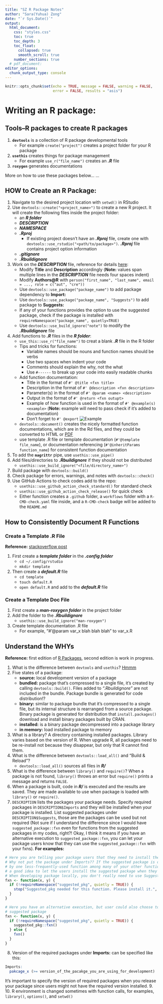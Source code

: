 ```yaml
---
title: "SZ R Package Notes"
author: "Sara(Yuhua) Zong"
date: "`r Sys.Date()`"
output: 
  html_document:
    css: "styles.css"
    toc: true
    toc_depth: 3
    toc_float:
      collapsed: true
      smooth_scroll: true
    number_sections: true
  # pdf_document:
editor_options:
  chunk_output_type: console
---
```


```r
knitr::opts_chunk$set(echo = TRUE, message = FALSE, warning = FALSE,
                      error = FALSE, results = "asis")
```

# Writing an R package:
## Tools--R packages to create R packages
1. **`devtools`** is a collection of R package developmental tools
    - For example `create("project")` creates a project folder for your R package
2. **`usethis`** creates things for package management
    - For example `use_r("file_name")` creates an ***.R*** file
3. **`roxygen`** generates documentations

More on how to use these packages below... ...

## HOW to Create an R Package:
1. Navigate to the desired project location with `setwd()` in RStudio
2. Use `devtools::create("<project_name>")` to create a new R project. It will create 
the following files inside the project folder:
    - an ***R folder***
    - ***DESCRIPTION***
    - ***NAMESPACE***
    - ***<project_name>.Rproj***
      - If existing project doesn't have an ***.Rproj*** file, create one with `devtools::use_rstudio("<path/to/package>")`.
     ***.Rproj*** file contains project option information
    - ***.gitignore***
    - ***.Rbuildignore***
3. Work on the ***DESCRIPTION*** file, reference for details [here](https://bookdown.dongzhuoer.com/hadley/r-pkgs/description.html):
    - Modify **Title** and **Description** accordingly (**Note:** values span multiple 
  lines in the ***DESCRIPTION*** file needs four spaces indent)
    - Modify **Authors@R** with `person("first_name", "last_name", email = ..., role = c("aut", "cre"))`
    - Use `devtools::use_package("package_name")` to add package dependency to **Import:** 
    - Use `devtools::use_package("package_name", "Suggests")` to add package to **Suggests:**
    - If any of your functions provides the option to use the suggested package, 
    check if the package is installed with `requireNamespace("package_name", quietly=TRUE)` 
    - Use `devtools::use_build_ignore("note")` to modify the ***.Rbuildignore*** file
4. Add functions to ***.R*** files in the ***R folder***:
    - `use_this::use_r("file_name")` to creat a blank ***.R*** file in the R folder
    - Tips and tricks for functions:
      - Variable names should be nouns and function names should be verbs
      - Use two spaces when indent your code
      - Comments should explain the why, not the what
      - Use `#------` to break up your code into easily readable chunks
    - Add function documentation:
      - Title in the format of `#' @title <fxn title>`
      - Description in the format of `#' @description <fxn description>`
      - Parameter(s) in the format of `#' @param <name> <description>`
      - Output in the format of `#' @return <fxn outupt>`
      - Example of how function is used in the format of `#' @example(s) <example>`
      (**Note:** example will need to pass check if it's added to documentation)
      - Don't forget to `#' @export`
      ![Example](/Users/sarazzzz/Desktop/R/rdev/szrtools/imgs/fun_doc_example.png)
    - `devtools::document()` creates the nicely formatted function documentations, 
    which are in the Rd files, and they could be converted to HTML or [PDF](https://stackoverflow.com/questions/3779864/how-do-i-convert-rd-files-to-pdf-for-a-package-that-i-am-creating-in-r)
    - use template .R file or template documentation (`#'@template file_name`), or documentation referencing (`#'@inheritParams function_name`)
    for consistent function documentation
5. To add the **`magrittr`** pipe, use `usethis::use_pipe()`
6. Add files/directories to ***.Rbuildignore*** if they should not be distributed
    - `usethis::use_build_ignore("<file/directory_name>")`
7. Build package with `devtools::build()`
8. Check package for errors, warnings, and notes with `devtools::check()`
9. Use GitHub Actions to check codes add to the repo:
    - `usethis::use_github_action_check_standard()` for standard check
    - `usethis::use_github_action_check_release()` for quick check
    - Either function creates a `.github` folder, a `workflows` folder with a 
  `R-CMD-check.yaml` file inside, and a `R-CMD-check` badge will be added to the
  `README.md`

## How to Consistently Document R Functions
### Create a Template .R File 
**Reference:** [stackoverflow post](https://stackoverflow.com/questions/35158708/how-to-set-default-template-for-new-r-files-in-rstudio)

1. First create a ***template folder*** in the ***.config folder***
    - `cd ~/.config/rstudio`
    - `mkdir template`
2. Then create a ***default.R*** file
    - `cd template`
    - `touch default.R`
    - `open default.R` and add to the ***default.R*** file
    
### Create a Template Doc File
1. First create a ***man-roxygen folder*** in the project folder
2. Add the folder to the ***.Rbuildignore*** 
    - `usethis::use_build_ignore("man-roxygen")`
3. Create template documentation .R file
    - For example, "#'@param var_x blah blah blah" to var_x.R


## Understand the WHYs
**Reference:** first edition of [R Packages](https://bookdown.dongzhuoer.com/hadley/r-pkgs/index.html), 
second edition is work in progress.

1. What is the difference between `devtools` and `usethis`? [Hmmm](https://github.com/r-lib/devtools/issues/1985)
2. Five states of a package:
    - **source:** local development version of a package 
    - **bundled:** package that's compressed to a single file, it's created by calling 
  `devtools::build()`. Files added to *".Rbuildignore"* are not included in the bundle.
   Package bundle is generated for code distribution!?
    - **binary:** similar to package bundle that it's compressed to a single file,
   but its internal structure is rearranged from a source package. Binary package 
   is generated for distribution that `install.packages()` download and install 
   binary packages built by CRAN.
    - **installed:** is a binary package decompressed into a package library
    - **in memory:** load installed package to memory
3. What is a library? A directory containing installed packages. Library varies based 
on the version of R. When upgrade R, all packages need to be re-install not because 
they disappear, but only that R cannot find them.
4. What is the difference between `devtools::load_all()` and "Build & Reload"?
    - `devtools::load_all()` sources all files in ***R/***
5. What is the difference between `library()` and `require()`? When a package is 
not found, `library()` throws an error but `require()` prints a message and returns
`FALSE`.
6. When a package is built, code in ***R/*** is executed and the results are saved. 
They are made available to use when package is loaded with `library()` or `require()`.
7. `DESCRIPTION` lists the packages your package needs. Specify required packages 
in `DESCRIPTION$Imports` and they will be installed when your package is installed.
List suggested packages under `DESCRIPTION$Suggests`, those are the packages can be 
used but not required (Not sure if I understand the difference since I would have `suggested_package::fxn` even for functions from the suggested packages in my codes, 
right?! Okay, I think it means if you have an alternative execution to `suggested_package::fxn`, 
you can let your package users know that they can use the `suggested_package::fxn` 
with your fxns).
**For examples:** 
```r
# Here you are telling your package users that they need to install the suggested_pkg.
# Why not put the package under Imports?? If the suggested package is only required 
# by one less-frequently-used function among many of your other functions, maybe it's 
# a good idea to let the users install the suggested package when they need it.
# When developing package locally, you don't really need to use Suggests.
fxn <- function(x, y) {
  if (!requireNamespace("suggested_pkg", quietly = TRUE)) {
    stop("Suggested_pkg needed for this function. Please install it.", call. = FALSE)
  }
}

# Here you have an alternative execution, but user could also choose to use the 
# suggested package
fxn <- function(x, y) {
  if (!requireNamespace("suggested_pkg", quietly = TRUE)) {
    suggested_pkg::fxn()
  } else {
    fxn()
  }
}
```

8. Version of the required packages under **Imports:** can be specified like this:
```r
Imports: 
  pakcage_x (>= version_of_the_pacakge_you_are_using_for_development)
```
It's important to specify the version of required packages when you release your package
since users might not have the required version installed.
9. 
10. R environment is changed sometimes with function calls, for examples, `library()`, `options()`, and `setwd()` 
